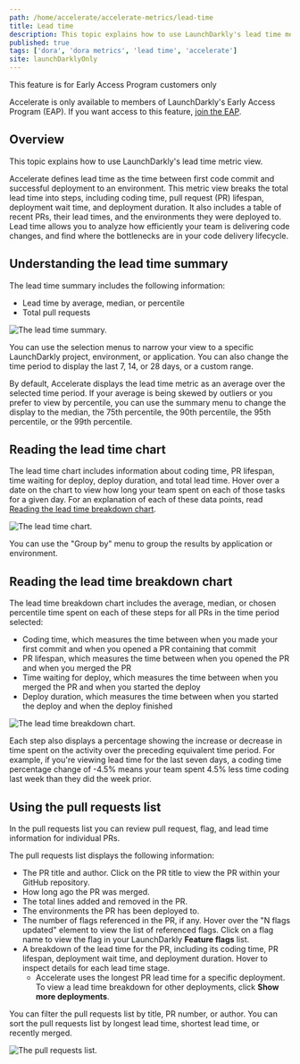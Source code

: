 ```yaml
---
path: /home/accelerate/accelerate-metrics/lead-time
title: Lead time
description: This topic explains how to use LaunchDarkly's lead time metric view.
published: true
tags: ['dora', 'dora metrics', 'lead time', 'accelerate']
site: launchDarklyOnly
---
```


<Callout intent="info">
<CalloutTitle>This feature is for Early Access Program customers only</CalloutTitle>
<CalloutDescription>

Accelerate is only available to members of LaunchDarkly's Early Access Program (EAP). If you want access to this feature, [join the EAP](https://launchdarkly.com/eap).

</CalloutDescription>
</Callout>

## Overview

This topic explains how to use LaunchDarkly's lead time metric view.

Accelerate defines lead time as the time between first code commit and successful deployment to an environment. This metric view breaks the total lead time into steps, including coding time, pull request (PR) lifespan, deployment wait time, and deployment duration. It also includes a table of recent PRs, their lead times, and the environments they were deployed to. Lead time allows you to analyze how efficiently your team is delivering code changes, and find where the bottlenecks are in your code delivery lifecycle.

## Understanding the lead time summary

The lead time summary includes the following information:

- Lead time by average, median, or percentile
- Total pull requests

![The lead time summary.](accelerate-lead-time-summary.png)

You can use the selection menus to narrow your view to a specific LaunchDarkly project, environment, or application. You can also change the time period to display the last 7, 14, or 28 days, or a custom range.

By default, Accelerate displays the lead time metric as an average over the selected time period. If your average is being skewed by outliers or you prefer to view by percentile, you can use the summary menu to change the display to the median, the 75th percentile, the 90th percentile, the 95th percentile, or the 99th percentile.

## Reading the lead time chart

The lead time chart includes information about coding time, PR lifespan, time waiting for deploy, deploy duration, and total lead time. Hover over a date on the chart to view how long your team spent on each of those tasks for a given day. For an explanation of each of these data points, read [Reading the lead time breakdown chart](#reading-the-lead-time-breakdown-chart).

![The lead time chart.](accelerate-lead-time-chart.png)

You can use the "Group by" menu to group the results by application or environment.

## Reading the lead time breakdown chart

The lead time breakdown chart includes the average, median, or chosen percentile time spent on each of these steps for all PRs in the time period selected:

- Coding time, which measures the time between when you made your first commit and when you opened a PR containing that commit
- PR lifespan, which measures the time between when you opened the PR and when you merged the PR
- Time waiting for deploy, which measures the time between when you merged the PR and when you started the deploy
- Deploy duration, which measures the time between when you started the deploy and when the deploy finished

![The lead time breakdown chart.](accelerate-lead-time-breakdown-chart.png)

Each step also displays a percentage showing the increase or decrease in time spent on the activity over the preceding equivalent time period. For example, if you're viewing lead time for the last seven days, a coding time percentage change of -4.5% means your team spent 4.5% less time coding last week than they did the week prior.

## Using the pull requests list

In the pull requests list you can review pull request, flag, and lead time information for individual PRs.

The pull requests list displays the following information:

- The PR title and author. Click on the PR title to view the PR within your GitHub repository.
- How long ago the PR was merged.
- The total lines added and removed in the PR.
- The environments the PR has been deployed to.
- The number of flags referenced in the PR, if any. Hover over the "N flags updated" element to view the list of referenced flags. Click on a flag name to view the flag in your LaunchDarkly **Feature flags** list.
- A breakdown of the lead time for the PR, including its coding time, PR lifespan, deployment wait time, and deployment duration. Hover to inspect details for each lead time stage.
  - Accelerate uses the longest PR lead time for a specific deployment. To view a lead time breakdown for other deployments, click **Show more deployments**.

You can filter the pull requests list by title, PR number, or author. You can sort the pull requests list by longest lead time, shortest lead time, or recently merged.

![The pull requests list.](accelerate-lead-time-pull-requests-list.png)
